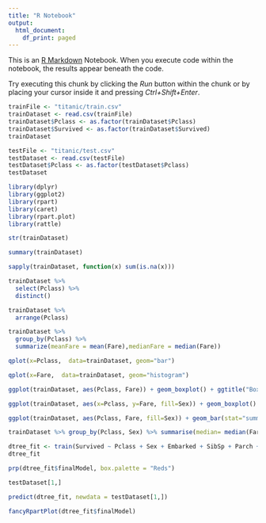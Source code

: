 ```yaml
---
title: "R Notebook"
output:
  html_document:
    df_print: paged
---
```



This is an [R Markdown](http://rmarkdown.rstudio.com) Notebook. When you execute code within the notebook, the results appear beneath the code. 

Try executing this chunk by clicking the *Run* button within the chunk or by placing your cursor inside it and pressing *Ctrl+Shift+Enter*. 
```r
trainFile <- "titanic/train.csv"
trainDataset <- read.csv(trainFile)
trainDataset$Pclass <- as.factor(trainDataset$Pclass)
trainDataset$Survived <- as.factor(trainDataset$Survived)
trainDataset

testFile <- "titanic/test.csv"
testDataset <- read.csv(testFile)
testDataset$Pclass <- as.factor(testDataset$Pclass)
testDataset
```

```r
library(dplyr)
library(ggplot2)
library(rpart)
library(caret)
library(rpart.plot)
library(rattle)
```

```r
str(trainDataset)
```
```r
summary(trainDataset)
```

```r
sapply(trainDataset, function(x) sum(is.na(x)))
```

```r
trainDataset %>% 
  select(Pclass) %>%
  distinct()
```

```r
trainDataset %>%
  arrange(Pclass)
```

```r
trainDataset %>%
  group_by(Pclass) %>%
  summarize(meanFare = mean(Fare),medianFare = median(Fare))
```

```r
qplot(x=Pclass,  data=trainDataset, geom="bar")

```

```r
qplot(x=Fare,  data=trainDataset, geom="histogram")
```

```r
ggplot(trainDataset, aes(Pclass, Fare)) + geom_boxplot() + ggtitle("Boxplot of Fare by Passenger Class") + xlab("CLass!!") 
```

```r
ggplot(trainDataset, aes(x=Pclass, y=Fare, fill=Sex)) + geom_boxplot()  + geom_jitter(shape=16, position=position_jitter(0.2))
```

```r
ggplot(trainDataset, aes(Pclass, Fare, fill=Sex)) + geom_bar(stat="summary", fun.y="median",position = "dodge")
```

```r
trainDataset %>% group_by(Pclass, Sex) %>% summarise(median= median(Fare))
```

```r
dtree_fit <- train(Survived ~ Pclass + Sex + Embarked + SibSp + Parch + Age, data = trainDataset, method = "rpart", na.action=na.omit)
dtree_fit
```

```r

prp(dtree_fit$finalModel, box.palette = "Reds")
```



```r
testDataset[1,]
```

```r
predict(dtree_fit, newdata = testDataset[1,])
```

```r
fancyRpartPlot(dtree_fit$finalModel)
```
```r

```
```r

```
```r

```
```r

```